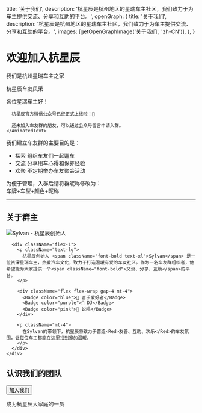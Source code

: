 
  title: '关于我们',
  description: '杭星辰是杭州地区的星瑞车主社区，我们致力于为车主提供交流、分享和互助的平台。',
  openGraph: {
    title: '关于我们',
    description: '杭星辰是杭州地区的星瑞车主社区，我们致力于为车主提供交流、分享和互助的平台。',
    images: [getOpenGraphImage('关于我们', 'zh-CN')],
  },
}

<div className="text-center mb-12">
  <AnimatedText animation="fade">
    <h1><Gradient>欢迎加入杭星辰</Gradient></h1>
  </AnimatedText>
  <div className="mt-4 text-xl text-stone-600 dark:text-stone-400 italic">
    <AnimatedText animation="slide">
      我们是<Gradient>杭州星瑞车主之家</Gradient>
    </AnimatedText>
  </div>
</div>

<div className="flex flex-col justify-center items-center mb-12">
  <div className="w-full max-w-[700px] h-[400px]">
    <Carousel 
      images={[
        { src: teamPhoto1, alt: '杭星辰团队照片1', color: '#f5a623' },
        { src: teamPhoto2, alt: '杭星辰团队照片2', color: '#3b82f6' },
        { src: teamPhoto3, alt: '杭星辰团队照片3', color: '#10b981' }
      ]}
      autoSlideInterval={5000}
      transitionType="fade"
      height={400}
      glowEffect={true}
      glowIntensity={8}
    />
  </div>
  <p className='text-center text-sm text-stone-400 dark:text-stone-500 mt-2'>杭星辰车友风采</p>
</div>

<div className="animated-border p-6 my-8">
  <Balancer>
    <AnimatedText animation="fade">
      各位星瑞车主好！

      杭星辰官方微信公众号已经正式上线啦！🚗

      还未加入车友群的朋友，可以通过公众号留言申请入群。
    </AnimatedText>
  </Balancer>
</div>

<div className="grid grid-cols-1 md:grid-cols-2 gap-10 my-12">
  <Card title="我们的使命" icon="🚀">
    <AnimatedText animation="pulse">
      我们建立车友群的主要目的是：
      <ul className="space-y-2 mt-2">
        <li className="flex items-center">
          <Badge color="blue">探索</Badge>
          <span className="ml-1">组织车友们一起遛车</span>
        </li>
        <li className="flex items-center">
          <Badge color="green">交流</Badge>
          <span className="ml-1">分享用车心得和保养经验</span>
        </li>
        <li className="flex items-center">
          <Badge color="red">欢聚</Badge>
          <span className="ml-1">不定期举办车友聚会活动</span>
        </li>
      </ul>
    </AnimatedText>
  </Card>
  
  <Card title="加入须知" icon="📝">
    <AnimatedText animation="fade">
      <Callout type="info">
        为便于管理，入群后请将群昵称修改为：
        <div className="font-bold text-center my-2 text-lg">
          车牌+车型+颜色+昵称
        </div>
      </Callout>
    </AnimatedText>
  </Card>
</div>

<Hr className="my-12" />

<div className="bg-gradient-to-r from-blue-500/10 via-purple-500/10 to-pink-500/10 p-8 rounded-xl my-12">
  <h2 className="text-2xl font-bold mb-4 text-center">关于群主</h2>

  <Balancer>
    <div className="flex flex-col md:flex-row items-center gap-8">
      <div className="w-64 h-64 rounded-full overflow-hidden border-4 border-white dark:border-stone-800 shadow-xl flex items-center justify-center">
        <Image 
          src={owner1} 
          alt="Sylvan - 杭星辰创始人" 
          width={256} 
          height={256}
          className="object-cover w-full h-full"
        />
      </div>
      
      <div className="flex-1">
        <p className="text-lg">
          杭星辰创始人 <span className="font-bold text-xl">Sylvan</span> 是一位资深星瑞车主，热爱汽车文化，致力于打造温暖有爱的车友社区。作为一名车友群组织者，他希望能为大家提供一个<span className="font-bold">交流、分享、互助</span>的平台。
        </p>
        
        <div className="flex flex-wrap gap-4 mt-4">
          <Badge color="blue">🎵 音乐爱好者</Badge>
          <Badge color="purple">🪩 DJ</Badge>
          <Badge color="pink">🎤 说唱</Badge>
        </div>
        
        <p className="mt-4">
          在Sylvan的带领下，杭星辰将致力于营造<Red>友善、互助、欢乐</Red>的车友氛围，让每位车主都能在这里找到家的温暖。
        </p>
      </div>
    </div>
  </Balancer>
</div>

<h2 className="text-2xl font-bold mb-6 text-center">
  <AnimatedText animation="pulse">
    认识我们的团队
  </AnimatedText>
</h2>

<Players />

<div className="text-center mt-12">
  <AnimatedText animation="bounce">
    <Link href="/join-us">
      <Button>加入我们</Button>
    </Link>
  </AnimatedText>
  <p className="mt-4 text-stone-500 dark:text-stone-400">成为杭星辰大家庭的一员</p>
</div> 